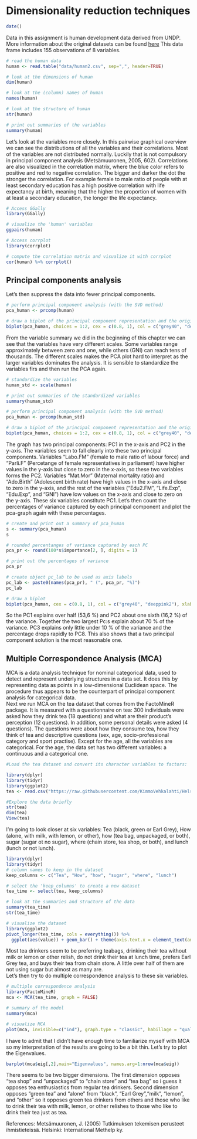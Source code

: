 # Dimensionality reduction techniques

```r
date()
```
Data in this assignment is human development data derived from UNDP. More information about the original datasets can be found [here](https://hdr.undp.org/data-center/human-development-index#/indicies/HDI)
This data frame includes 155 observations of 8 variables.

```r

# read the human data
human <- read.table("data/human2.csv", sep=",", header=TRUE)

# look at the dimensions of human
dim(human)

# look at the (column) names of human
names(human)

# look at the structure of human
str(human)

# print out summaries of the variables
summary(human)

```
Let's look at the variables more closely. In this pairwise graphical overview we can see the distributions of all the variables and their correlations. Most of the variables are not distributed normally. Luckily that is not compulsory in principal component analysis (Metsämuuronen, 2005, 602). Correlations are also visualized in the correlation matrix, where the blue color refers to positive and red to negative correlation. The bigger and darker the dot the stronger the correlation. For example female to male ratio of people with at least secondary education has a high positive correlation with life expectancy at birth, meaning that the higher the proportion of women with at least a secondary education, the longer the life expectancy.
```r

# Access GGally
library(GGally)

# visualize the 'human' variables
ggpairs(human)

# Access corrplot
library(corrplot)

# compute the correlation matrix and visualize it with corrplot
cor(human) %>% corrplot()


```
## Principal components analysis
Let's then suppress the data into fewer principal components.
```r

# perform principal component analysis (with the SVD method)
pca_human <- prcomp(human)

# draw a biplot of the principal component representation and the original variables
biplot(pca_human, choices = 1:2, cex = c(0.8, 1), col = c("grey40", "deeppink2"))

```
  
From the variable summary we did in the beginning of this chapter we can see that the variables have very different scales. Some variables range approximately between zero and one, while others (GNI) can reach tens of thousands. The different scales makes the PCA plot hard to interpret as the larger variables dominates the analysis. It is sensible to standardize the variables firs and then run the PCA again.
```r

# standardize the variables
human_std <- scale(human)

# print out summaries of the standardized variables
summary(human_std)

# perform principal component analysis (with the SVD method)
pca_human <- prcomp(human_std)

# draw a biplot of the principal component representation and the original variables
biplot(pca_human, choices = 1:2, cex = c(0.8, 1), col = c("grey40", "deeppink2"))

```
  
The graph has two principal components: PC1 in the x-axis and PC2 in the y-axis. The variables seem to fall clearly into these two principal components. Variables "Labo.FM" (female to male ratio of labour force) and "Parli.F" (Percetange of female representatives in parliament) have higher values in the y-axis but close to zero in the x-axis, so these two variables forms the PC2. Variables "Mat.Mor" (Maternal mortality ratio) and "Ado.Birth" (Adolescent birth rate) have high values in the x-axis and close to zero in the y-axis, and the rest of the variables ("Edu2.FM", "Life.Exp", "Edu.Exp", and "GNI") have low values on the x-axis and close to zero on the y-axis. These six variables constitute PC1. 
Let's then count the percentages of variance captured by each principal component and plot the pca-graph again with these percentages.
```r

# create and print out a summary of pca_human
s <- summary(pca_human)
s

# rounded percentanges of variance captured by each PC
pca_pr <- round(100*s$importance[2, ], digits = 1)

# print out the percentages of variance
pca_pr

# create object pc_lab to be used as axis labels
pc_lab <- paste0(names(pca_pr), " (", pca_pr, "%)")
pc_lab

# draw a biplot
biplot(pca_human, cex = c(0.8, 1), col = c("grey40", "deeppink2"), xlab = pc_lab[1], ylab = pc_lab[2])

```
So the PC1 explains over half (53,6 %) and PC2 about one sixth (16,2 %) of the variance. Together the two largest Pc:s explain about 70 % of the variance. PC3 explains only little under 10 % of the variance and the percentage drops rapidly to PC8. This also shows that a two principal component solution is the most reasonable one.

## Multiple Correspondence Analysis (MCA)
MCA is a data analysis technique for nominal categorical data, used to detect and represent underlying structures in a data set. It does this by representing data as points in a low-dimensional Euclidean space. The procedure thus appears to be the counterpart of principal component analysis for categorical data.  
Next we run MCA on the tea dataset that comes from the FactoMineR package. It is measured with a questionnaire on tea: 300 individuals were asked how they drink tea (18 questions) and what are their product's perception (12 questions). In addition, some personal details were asked (4 questions). 
The questions were about how they consume tea, how they think of tea and descriptive questions (sex, age, socio-professional category and sport practise). Except for the age, all the variables are categorical. For the age, the data set has two different variables: a continuous and a categorical one.

```r

#Load the tea dataset and convert its character variables to factors:

library(dplyr)
library(tidyr)
library(ggplot2)
tea <- read.csv("https://raw.githubusercontent.com/KimmoVehkalahti/Helsinki-Open-Data-Science/master/datasets/tea.csv", stringsAsFactors = TRUE)

#Explore the data briefly
str(tea)
dim(tea)
View(tea)
```

I'm going to look closer at six variables: Tea (black, green or Earl Grey), How (alone, with milk, with lemon, or other), how (tea bag, unpackaged, or both), sugar (sugar ot no sugar), where (chain store, tea shop, or both), and lunch (lunch or not lunch).
```r

library(dplyr)
library(tidyr)
# column names to keep in the dataset
keep_columns <- c("Tea", "How", "how", "sugar", "where", "lunch")

# select the 'keep_columns' to create a new dataset
tea_time <- select(tea, keep_columns)

# look at the summaries and structure of the data
summary(tea_time)
str(tea_time)

# visualize the dataset
library(ggplot2)
pivot_longer(tea_time, cols = everything()) %>% 
  ggplot(aes(value)) + geom_bar() + theme(axis.text.x = element_text(angle = 45, hjust = 1, size = 8)) + facet_wrap("name", scales = "free")


```
  
Most tea drinkers seem to be preferring teabags, drinking their tea without milk or lemon or other relish, do not drink their tea at lunch time, prefers Earl Grey tea, and buys their tea from chain store. A little over half of them are not using sugar but almost as many are.  
Let's then try to do multiple correspondence analysis to these six variables.
```r

# multiple correspondence analysis
library(FactoMineR)
mca <- MCA(tea_time, graph = FALSE)

# summary of the model
summary(mca)

# visualize MCA
plot(mca, invisible=c("ind"), graph.type = "classic", habillage = "quali")

```
I have to admit that I didn't have enough time to familiarize myself with MCA so my interpretation of the results are going to be a bit thin. 
Let's try to plot the Eigenvalues.
```r
barplot(mca$eig[,2],main="Eigenvalues", names.arg=1:nrow(mca$eig))
```
There seems to be two bigger dimensions. The first dimension opposes "tea shop" and "unpackaged" to "chain store" and "tea bag" so i guess it opposes tea enthusiastics from regular tea drinkers. Second dimension opposes "green tea" and "alone" from "black", "Earl Grey","milk", "lemon", and "other" so it opposes green tea drinkers from others and those who like to drink their tea with milk, lemon, or other relishes to those who like to drink their tea just as tea.

References:
Metsämuuronen, J. (2005) Tutkimuksen tekemisen perusteet ihmistieteissä. Helsinki: International Methelp ky.

